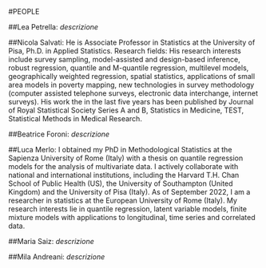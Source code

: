 #PEOPLE

##Lea Petrella: *descrizione*

##Nicola Salvati: He is Associate Professor in Statistics at the University of Pisa, Ph.D. in Applied Statistics.
Research fields:
His research interests include survey sampling, model-assisted and design-based inference, robust regression, quantile and M-quantile regression, multilevel models, geographically weighted regression, spatial statistics, applications of small area models in poverty mapping, new technologies in survey methodology (computer assisted telephone surveys, electronic data interchange, internet surveys). His work the in the last five years has been published by Journal of Royal Statistical Society Series A and B, Statistics in Medicine, TEST, Statistical Methods in Medical Research.

##Beatrice Foroni: *descrizione*

##Luca Merlo: I obtained my PhD in Methodological Statistics at the Sapienza University of Rome (Italy) with a thesis on quantile regression models for the analysis of multivariate data. I actively collaborate with national and international institutions, including the Harvard T.H. Chan School of Public Health (US), the University of Southampton (United Kingdom) and the University of Pisa (Italy). As of September 2022, I am a researcher in statistics at the European University of Rome (Italy). My research interests lie in quantile regression, latent variable models, finite mixture models with applications to longitudinal, time series and correlated data.

##Maria Saiz: *descrizione*

##Mila Andreani: *descrizione*
